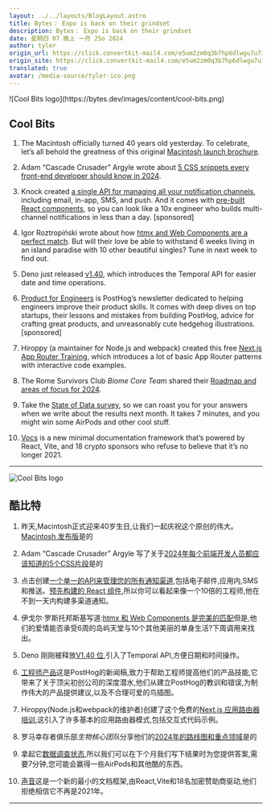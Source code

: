 ```yaml
---
layout: ../../layouts/BlogLayout.astro
title: Bytes： Expo is back on their grindset
description: Bytes： Expo is back on their grindset
date: 星期四 07 晚上 一月 25o 2024
author: tyler
origin_url: https://click.convertkit-mail4.com/e5um2zm0q3b7hp6dlwgu7u7326w22/8ghqh3ulomnnn0uk/aHR0cHM6Ly9ieXRlcy5kZXYvYXJjaGl2ZXMvMjU3
origin_site: https://click.convertkit-mail4.com/e5um2zm0q3b7hp6dlwgu7u7326w22/8ghqh3ulomnnn0uk/aHR0cHM6Ly9ieXRlcy5kZXYvYXJjaGl2ZXMvMjU3
translated: true
avatar: /media-source/tyler-ico.png
---
```



<Reference client:only="react" title="Bytes： Expo is back on their grindset" url="https://click.convertkit-mail4.com/e5um2zm0q3b7hp6dlwgu7u7326w22/8ghqh3ulomnnn0uk/aHR0cHM6Ly9ieXRlcy5kZXYvYXJjaGl2ZXMvMjU3" />

<Detail client:only="react">
	![Cool Bits logo](https://bytes.dev/images/content/cool-bits.png)

## Cool Bits

1.  The Macintosh officially turned 40 years old yesterday. To celebrate, let’s all behold the greatness of this original [Macintosh launch brochure](https://click.convertkit-mail4.com/e5um2zm0q3b7hp6dlwgu7u7326w22/e0hph0u078ooomt8/aHR0cHM6Ly94LmNvbS90Y29ucmFkL3N0YXR1cy8xNzUwMTg5NTkzNzcxNzcwMzU4).
    
2.  Adam “Cascade Crusader” Argyle wrote about [5 CSS snippets every front-end developer should know in 2024](https://click.convertkit-mail4.com/e5um2zm0q3b7hp6dlwgu7u7326w22/7qh7h2uo9r555qcz/aHR0cHM6Ly93ZWIuZGV2L2FydGljbGVzLzUtY3NzLXNuaXBwZXRzLWV2ZXJ5LWZyb250LWVuZC1kZXZlbG9wZXItc2hvdWxkLWtub3ctaW4tMjAyNA==).
    
3.  Knock created [a single API for managing all your notification channels](https://click.convertkit-mail4.com/e5um2zm0q3b7hp6dlwgu7u7326w22/owhkhwurw2ddd9fv/aHR0cHM6Ly9rbm9jay5hcHAvP3V0bV9zb3VyY2U9Ynl0ZXMmdXRtX21lZGl1bT1zcG9uc29yc2hpcCZ1dG1fY2FtcGFpZ249amFuXzIwMjQ=), including email, in-app, SMS, and push. And it comes with [pre-built React components](https://click.convertkit-mail4.com/e5um2zm0q3b7hp6dlwgu7u7326w22/z2hgh7u3eqxxxxtp/aHR0cHM6Ly9kb2NzLmtub2NrLmFwcC9pbi1hcHAtdWkvcmVhY3Qvb3ZlcnZpZXc_dXRtX3NvdXJjZT1ieXRlcyZ1dG1fbWVkaXVtPXNwb25zb3JzaGlwJnV0bV9jYW1wYWlnbj1qYW5fMjAyNA==), so you can look like a 10x engineer who builds multi-channel notifications in less than a day. \[sponsored\]
    
4.  Igor Roztropiński wrote about how [htmx and Web Components are a perfect match](https://click.convertkit-mail4.com/e5um2zm0q3b7hp6dlwgu7u7326w22/p8hehquz4nooo0tq/aHR0cHM6Ly9iaW5hcnlpZ29yLmNvbS9odG14LWFuZC13ZWItY29tcG9uZW50cy1hLXBlcmZlY3QtbWF0Y2guaHRtbA==). But will their love be able to withstand 6 weeks living in an island paradise with 10 other beautiful singles? Tune in next week to find out.
    
5.  Deno just released [v1.40](https://click.convertkit-mail4.com/e5um2zm0q3b7hp6dlwgu7u7326w22/x0hph3uwe5000vu5/aHR0cHM6Ly9kZW5vLmNvbS9ibG9nL3YxLjQw), which introduces the Temporal API for easier date and time operations.
    
6.  [Product for Engineers](https://click.convertkit-mail4.com/e5um2zm0q3b7hp6dlwgu7u7326w22/6qhehou7lmeeemfo/aHR0cHM6Ly9uZXdzbGV0dGVyLnBvc3Rob2cuY29tLz91dG1fc291cmNlPWJ5dGVzJnV0bV9jYW1wYWlnbj1ieXRlcw==) is PostHog’s newsletter dedicated to helping engineers improve their product skills. It comes with deep dives on top startups, their lessons and mistakes from building PostHog, advice for crafting great products, and unreasonably cute hedgehog illustrations. \[sponsored\]
    
7.  Hiroppy (a maintainer for Node.js and webpack) created this free [Next.js App Router Training](https://click.convertkit-mail4.com/e5um2zm0q3b7hp6dlwgu7u7326w22/kkhmh2ulnkvvvxil/aHR0cHM6Ly9uZXh0anMtYXBwLXJvdXRlci10cmFpbmluZy52ZXJjZWwuYXBwLw==), which introduces a lot of basic App Router patterns with interactive code examples.
    
8.  The Rome Survivors Club _Biome Core Team_ shared their [Roadmap and areas of focus for 2024](https://click.convertkit-mail4.com/e5um2zm0q3b7hp6dlwgu7u7326w22/58hvh8umgr2224b6/aHR0cHM6Ly9iaW9tZWpzLmRldi9ibG9nL3JvYWRtYXAtMjAyNC8=).
    
9.  Take the [State of Data survey](https://click.convertkit-mail4.com/e5um2zm0q3b7hp6dlwgu7u7326w22/25h2h9u23kwwwxb3/aHR0cHM6Ly9kaXJlY3R1cy50eXBlZm9ybS5jb20vc3RhdGUtb2YtZGF0YQ==), so we can roast you for your answers when we write about the results next month. It takes 7 minutes, and you might win some AirPods and other cool stuff.
    
10.  [Vocs](https://click.convertkit-mail4.com/e5um2zm0q3b7hp6dlwgu7u7326w22/qvh8h8urd9pppxil/aHR0cHM6Ly92b2NzLmRldi8=) is a new minimal documentation framework that’s powered by React, Vite, and 18 crypto sponsors who refuse to believe that it’s no longer 2021.
    

* * *


</Detail>

![Cool Bits logo](https://bytes.dev/images/content/cool-bits.png)

## 酷比特

1. 昨天,Macintosh正式迎来40岁生日,让我们一起庆祝这个原创的伟大。[Macintosh 发布版](https://click.convertkit-mail4.com/e5um2zm0q3b7hp6dlwgu7u7326w22/e0hph0u078ooomt8/aHR0cHM6Ly94LmNvbS90Y29ucmFkL3N0YXR1cy8xNzUwMTg5NTkzNzcxNzcwMzU4)是的

2. Adam “Cascade Crusader” Argyle 写了关于[2024年每个前端开发人员都应该知道的5个CSS片段](https://click.convertkit-mail4.com/e5um2zm0q3b7hp6dlwgu7u7326w22/7qh7h2uo9r555qcz/aHR0cHM6Ly93ZWIuZGV2L2FydGljbGVzLzUtY3NzLXNuaXBwZXRzLWV2ZXJ5LWZyb250LWVuZC1kZXZlbG9wZXItc2hvdWxkLWtub3ctaW4tMjAyNA==)是的

3. 点击创建[一个单一的API来管理您的所有通知渠道](https://click.convertkit-mail4.com/e5um2zm0q3b7hp6dlwgu7u7326w22/owhkhwurw2ddd9fv/aHR0cHM6Ly9rbm9jay5hcHAvP3V0bV9zb3VyY2U9Ynl0ZXMmdXRtX21lZGl1bT1zcG9uc29yc2hpcCZ1dG1fY2FtcGFpZ249amFuXzIwMjQ=),包括电子邮件,应用内,SMS和推送。[预先构建的 React 组件](https://click.convertkit-mail4.com/e5um2zm0q3b7hp6dlwgu7u7326w22/z2hgh7u3eqxxxxtp/aHR0cHM6Ly9kb2NzLmtub2NrLmFwcC9pbi1hcHAtdWkvcmVhY3Qvb3ZlcnZpZXc_dXRtX3NvdXJjZT1ieXRlcyZ1dG1fbWVkaXVtPXNwb25zb3JzaGlwJnV0bV9jYW1wYWlnbj1qYW5fMjAyNA==),所以你可以看起来像一个10倍的工程师,他在不到一天内构建多渠道通知。

4. 伊戈尔·罗斯托邦斯基写道:[htmx 和 Web Components 是完美的匹配](https://click.convertkit-mail4.com/e5um2zm0q3b7hp6dlwgu7u7326w22/p8hehquz4nooo0tq/aHR0cHM6Ly9iaW5hcnlpZ29yLmNvbS9odG14LWFuZC13ZWItY29tcG9uZW50cy1hLXBlcmZlY3QtbWF0Y2guaHRtbA==)但是,他们的爱情能否承受6周的岛屿天堂与10个其他美丽的单身生活?下周调用来找出。

5. Deno 刚刚被释放[V1.40 位](https://click.convertkit-mail4.com/e5um2zm0q3b7hp6dlwgu7u7326w22/x0hph3uwe5000vu5/aHR0cHM6Ly9kZW5vLmNvbS9ibG9nL3YxLjQw),引入了Temporal API,方便日期和时间操作。

6. [工程师产品](https://click.convertkit-mail4.com/e5um2zm0q3b7hp6dlwgu7u7326w22/6qhehou7lmeeemfo/aHR0cHM6Ly9uZXdzbGV0dGVyLnBvc3Rob2cuY29tLz91dG1fc291cmNlPWJ5dGVzJnV0bV9jYW1wYWlnbj1ieXRlcw==)这是PostHog的新闻稿,致力于帮助工程师提高他们的产品技能,它带来了关于顶尖初创公司的深度潜水,他们从建立PostHog的教训和错误,为制作伟大的产品提供建议,以及不合理可爱的鸟插图。

7. Hiroppy(Node.js和webpack的维护者)创建了这个免费的[Next.js 应用路由器培训](https://click.convertkit-mail4.com/e5um2zm0q3b7hp6dlwgu7u7326w22/kkhmh2ulnkvvvxil/aHR0cHM6Ly9uZXh0anMtYXBwLXJvdXRlci10cmFpbmluZy52ZXJjZWwuYXBwLw==),这引入了许多基本的应用路由器模式,包括交互式代码示例。

8. 罗马幸存者俱乐部*生物核心团队*分享他们的[2024年的路线图和重点领域](https://click.convertkit-mail4.com/e5um2zm0q3b7hp6dlwgu7u7326w22/58hvh8umgr2224b6/aHR0cHM6Ly9iaW9tZWpzLmRldi9ibG9nL3JvYWRtYXAtMjAyNC8=)是的

9. 拿起它[数据调查状态](https://click.convertkit-mail4.com/e5um2zm0q3b7hp6dlwgu7u7326w22/25h2h9u23kwwwxb3/aHR0cHM6Ly9kaXJlY3R1cy50eXBlZm9ybS5jb20vc3RhdGUtb2YtZGF0YQ==),所以我们可以在下个月我们写下结果时为您提供答案,需要7分钟,您可能会赢得一些AirPods和其他酷的东西。

10. [声音](https://click.convertkit-mail4.com/e5um2zm0q3b7hp6dlwgu7u7326w22/qvh8h8urd9pppxil/aHR0cHM6Ly92b2NzLmRldi8=)这是一个新的最小的文档框架,由React,Vite和18名加密赞助商驱动,他们拒绝相信它不再是2021年。

***


